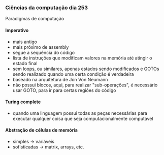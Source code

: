 




### Ciências da computação dia 253

Paradigmas de computação

#### Imperativo

-   mais antigo
-   mais próximo de assembly
-   segue a sequência do código
-   lista de instruções que modificam valores na memória até atingir o
    estado final
-   sem loops, ou similares, apenas estados sendo modificados e GOTOs
    sendo realizado quando uma certa condição é verdadeira
-   baseado na arquitetura de Jon Von Neumann
-   não possui blocos, aqui, para realizar "sub-operações", é necessário
    usar GOTO, para ir para certas regiões do código








#### Turing complete

-   quando uma linguagem possui todas as peças necessárias para executar
    qualquer coisa que seja computacionalmente computável








#### Abstração de células de memória

-   simples → variáveis
-   sofisticadas → matrix, arrays, etc.


